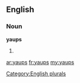 ==English==

===Noun===
'''yaups'''

# {{plural of|[[yaup]]}}

[[Category:English plurals]]

[[ar:yaups]]
[[fr:yaups]]
[[my:yaups]]